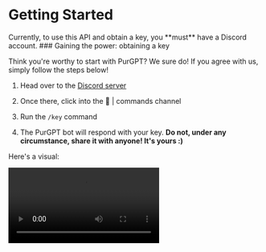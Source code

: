 
# Getting Started

<Callout type="info" emoji="ℹ️">
  Currently, to use this API and obtain a key, you **must** have a Discord
  account.
</Callout>

<Steps>
### Gaining the power: obtaining a key
 
Think you're worthy to start with PurGPT? We sure do! If you agree with us, simply follow the steps below!

1. Head over to the [Discord server](https://discord.gg/9PU85As8Pd)

2. Once there, click into the <DiscordChannel>👾 | commands</DiscordChannel> channel

3. Run the `/key` command

4. The PurGPT bot will respond with your key. **Do not, under any circumstance, share it with anyone! It's yours :)**

Here's a visual:

<Video src="/docs/getting-started/gain-the-key.mp4" />

### Unleashing the power: using the AI

Once you have your key, the power of PurGPT can be unleashed. Before moving to this step, if you wish, you may test out PurGPT by chatting with it: Use the `/chat` command!

The way that one interacts with PurGPT is, currently, through POST requests (whether that be through cURL, `fetch()`, or other means). This makes it easy to use and cross platform.

A simple demonstration of using PurGPT, using the `completions` model, is below:

<Tabs items={["purgpt.js (JavaScript)", "purgpt.js (TypeScript)", "JavaScript/Ajax", "Node.js", "Python", "C#", "cURL/BASH"]}>
  <Tab>
    ```js copy filename="index.js"
    const PurGPT = require('purgpt.js');
    const { OpenAIChatCompletionsMessageRole, OpenAIChatCompletionsModel } = require('purgpt.js/src/types');
  
    const purgpt = new PurGPT('YOUR API KEY');
  
    purgpt.openAI.chat.completions({
        messages: [
            {
                role: OpenAIChatCompletionsMessageRole.User,
                content: 'Hello, PurGPT!'
            }
        ],
        model: OpenAIChatCompletionsModel['GPT-3.5 Turbo'] // ANY DESIRED MODEL
    }).then(console.log);
    ```
  </Tab>
  <Tab>
    ```ts copy filename="index.ts"
    import PurGPT from 'purgpt.js';
    import { OpenAIChatCompletionsMessageRole, OpenAIChatCompletionsModel } from 'purgpt.js/src/types';
  
    const purgpt = new PurGPT('YOUR API KEY');
  
    purgpt.openAI.chat.completions({
        messages: [
            {
                role: OpenAIChatCompletionsMessageRole.User,
                content: 'Hello, PurGPT!'
            }
        ],
        model: OpenAIChatCompletionsModel['GPT-3.5 Turbo'] // ANY DESIRED MODEL
    }).then(console.log);
    ```
  </Tab>
  <Tab>
    ```js copy filename="index.js"
    const url = 'https://purgpt.xyz/v1/chat/completions';

    const data = JSON.stringify({
        "messages": [{ "role": "user", "content": "Hello, PurGPT!" }],
        "model": "gpt-3.5-turbo" // ANY DESIRED MODEL
    });

    const response = await fetch(url, {
        method: 'POST',
        headers: {
            'Content-Type': 'application/json',
            'Authorization': 'Bearer YOUR API KEY',
        },
        body: data,
    });

    const text = await response.text();

    console.log(text);
    ```
  </Tab>
  <Tab>
    ```js copy filename="index.js"
    const http = require("https");

    const url = 'https://purgpt.xyz/v1/chat/completions';

    const options = {
        method: 'POST',
        'Content-Type': 'application/json',
        'Authorization': 'Bearer YOUR API KEY',
    };

    const data = JSON.stringify({
        "messages": [{ "role": "user", "content": "Hello, PurGPT!" }],
        "model": "gpt-3.5-turbo" // ANY DESIRED MODEL
    });

    let result = '';
    const req = http.request(url, options, (res) => {
        console.log(res.statusCode);

        res.setEncoding('utf8');
        res.on('data', (chunk) => {
            result += chunk;
        });

        res.on('end', () => {
            console.log(result);
        });
    });

    req.on('error', (e) => {
        console.error(e);
    });

    req.write(data);
    req.end();
    ```
    </Tab>
    <Tab>
    ```py copy filename="index.py"
    import requests
    from requests.structures import CaseInsensitiveDict

    url = "https://purgpt.xyz/v1/chat/completions"

    headers = CaseInsensitiveDict()
    headers["Content-Type"] = "application/json"
    headers["Authorization"] = "Bearer YOUR API KEY"

    data = """
    {
        "messages": [{ "role": "user", "content": "Hello, PurGPT!" }],
        "model": "gpt-3.5-turbo" // ANY DESIRED MODEL
    }
    """

    resp = requests.post(url, headers=headers, data=data)

    print(resp.status_code)
    ```
    </Tab>
    <Tab>
    ```cs copy filename="index.cs"
    var url = "https://purgpt.xyz/v1/chat/completions";

    var httpRequest = (HttpWebRequest)WebRequest.Create(url);
    
    httpRequest.Method = "POST";
    httpRequest.Headers["Authorization"] = "Bearer YOUR API KEY";
    httpRequest.ContentType = "application/json";

    var data = @"{
            ""messages"": [{ ""role"": ""user"", ""content"": ""Hello, PurGPT!"" }],
            ""model"": ""gpt-3.5-turbo"" // ANY DESIRED MODEL
        }";
    ```
    </Tab>
    <Tab>
    ```bash copy filename="Console"
    curl -X POST https://purgpt.xyz/v1/chat/completions -H "Content-Type: application/json" -H "Authorization: Bearer YOUR API KEY" --data-binary @- <<DATA
        {
            "messages": [{ "role": "user", "content": "Hello, PurGPT!" }],
            "model": "gpt-3.5-turbo" // ANY DESIRED MODEL
        }
    DATA
    ```
    </Tab>
</Tabs>

Returns:

   ```json filename="Console"
   {
    "id": "chatcmpl-7aW8BDCAXErPoazm2dSI1EKEUzKBQ",
    "object": "chat.completion",
    "created": 1688937675,
    "model": "gpt-3.5-turbo-0613",
    "choices": [{
        "index": 0,
        "message": {
            "role": "assistant",
            "content": "Hello! How can I assist you today?"
        },
        "finish_reason": "stop"
    }],
    "usage": {
        "prompt_tokens": 13,
        "completion_tokens": 9,
        "total_tokens": 22
    }
}
```

### Understanding the power: how to use PurGPT

PurGPT is simple: all you have to do is send a POST request to a URL which, depending on your desired company (openai) and product (completions), will give you your desired output.

Of course, you can't possibly be able to read our minds, so the URLs, as well as their descriptions, will be described in the next sections.

Another thing to note is that PurGPT request bodies match somewhat __exactly__ (we have certain things that we provide that you can add on, read the docs to find out what!) the same thing that you would send over to OpenAI's API. This means that you can always use their [API Reference](https://platform.openai.com/docs/api-reference/introduction) to find information about what should be in the request body.

</Steps>
